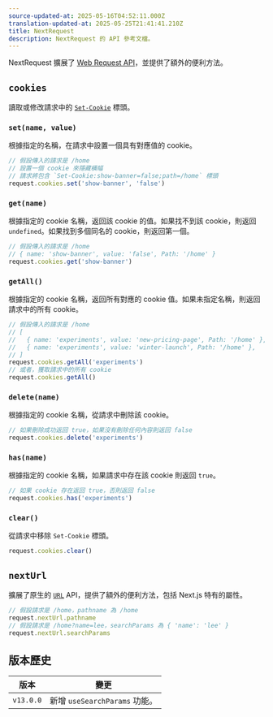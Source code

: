 ```yaml
---
source-updated-at: 2025-05-16T04:52:11.000Z
translation-updated-at: 2025-05-25T21:41:41.210Z
title: NextRequest
description: NextRequest 的 API 參考文檔。
---
```


NextRequest 擴展了 [Web Request API](https://developer.mozilla.org/docs/Web/API/Request)，並提供了額外的便利方法。

## `cookies`

讀取或修改請求中的 [`Set-Cookie`](https://developer.mozilla.org/docs/Web/HTTP/Headers/Set-Cookie) 標頭。

### `set(name, value)`

根據指定的名稱，在請求中設置一個具有對應值的 cookie。

```ts
// 假設傳入的請求是 /home
// 設置一個 cookie 來隱藏橫幅
// 請求將包含 `Set-Cookie:show-banner=false;path=/home` 標頭
request.cookies.set('show-banner', 'false')
```

### `get(name)`

根據指定的 cookie 名稱，返回該 cookie 的值。如果找不到該 cookie，則返回 `undefined`。如果找到多個同名的 cookie，則返回第一個。

```ts
// 假設傳入的請求是 /home
// { name: 'show-banner', value: 'false', Path: '/home' }
request.cookies.get('show-banner')
```

### `getAll()`

根據指定的 cookie 名稱，返回所有對應的 cookie 值。如果未指定名稱，則返回請求中的所有 cookie。

```ts
// 假設傳入的請求是 /home
// [
//   { name: 'experiments', value: 'new-pricing-page', Path: '/home' },
//   { name: 'experiments', value: 'winter-launch', Path: '/home' },
// ]
request.cookies.getAll('experiments')
// 或者，獲取請求中的所有 cookie
request.cookies.getAll()
```

### `delete(name)`

根據指定的 cookie 名稱，從請求中刪除該 cookie。

```ts
// 如果刪除成功返回 true，如果沒有刪除任何內容則返回 false
request.cookies.delete('experiments')
```

### `has(name)`

根據指定的 cookie 名稱，如果請求中存在該 cookie 則返回 `true`。

```ts
// 如果 cookie 存在返回 true，否則返回 false
request.cookies.has('experiments')
```

### `clear()`

從請求中移除 `Set-Cookie` 標頭。

```ts
request.cookies.clear()
```

## `nextUrl`

擴展了原生的 [`URL`](https://developer.mozilla.org/docs/Web/API/URL) API，提供了額外的便利方法，包括 Next.js 特有的屬性。

```ts
// 假設請求是 /home，pathname 為 /home
request.nextUrl.pathname
// 假設請求是 /home?name=lee，searchParams 為 { 'name': 'lee' }
request.nextUrl.searchParams
```

## 版本歷史

| 版本       | 變更                          |
| ---------- | ---------------------------- |
| `v13.0.0`  | 新增 `useSearchParams` 功能。 |